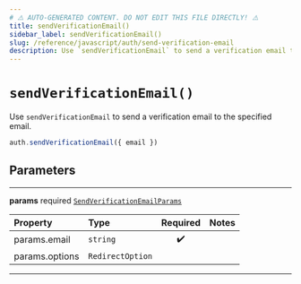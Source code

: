 ```yaml
---
# ⚠️ AUTO-GENERATED CONTENT. DO NOT EDIT THIS FILE DIRECTLY! ⚠️
title: sendVerificationEmail()
sidebar_label: sendVerificationEmail()
slug: /reference/javascript/auth/send-verification-email
description: Use `sendVerificationEmail` to send a verification email to the specified email.
---
```


# `sendVerificationEmail()`

Use `sendVerificationEmail` to send a verification email
to the specified email.

```ts
auth.sendVerificationEmail({ email })
```

## Parameters

---

**<span className="parameter-name">params</span>** <span className="optional-status">required</span> [`SendVerificationEmailParams`](/reference/docgen/javascript/auth/types/send-verification-email-params)

| Property                                                                                   | Type             | Required | Notes |
| :----------------------------------------------------------------------------------------- | :--------------- | :------: | :---- |
| <span className="parameter-name"><span className="light-grey">params.</span>email</span>   | `string`         |    ✔️    |       |
| <span className="parameter-name"><span className="light-grey">params.</span>options</span> | `RedirectOption` |          |       |

---

